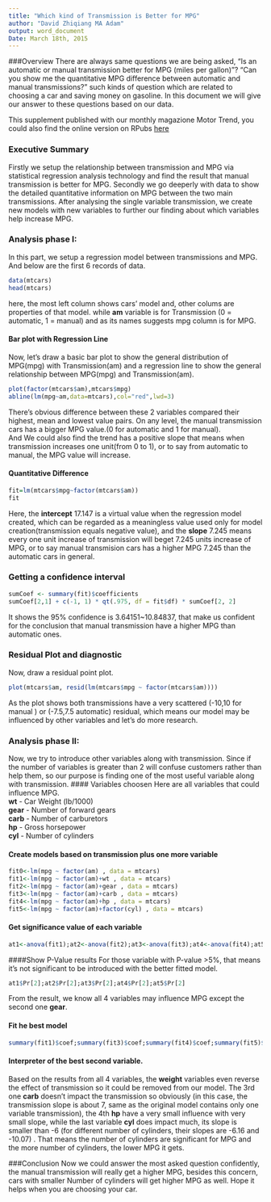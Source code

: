 ```yaml
---
title: "Which kind of Transmission is Better for MPG"
author: "David Zhiqiang MA Adam"
output: word_document
Date: March 18th, 2015
---
```

###Overview
There are always same questions we are being asked, "Is an automatic or manual transmission better for MPG (miles per gallon)"? "Can you show me the quantitative MPG difference between automatic and manual transmissions?" such kinds of question which are related to choosing a car and saving money on gasoline.
In this document we will give our answer to these questions based on our data.
  
This supplement published with our monthly magazione Motor Trend, you could also find the online version on RPubs [here](http://rpubs.com/DavidMzq/66038)

### Executive Summary
Firstly we setup the relationship between transmission and MPG via statistical regression analysis technology and find the result that manual transmission is better for MPG. Secondly we go deeperly with data to show the detailed quantitative information on MPG  between the two main transmissions.
After analysing the single variable transmission, we create new models with new variables to further our finding about which variables help increase MPG.

### Analysis phase I:
  
In this part, we setup a regression model between transmissions and MPG. And below are the first 6 records of data.
```r
data(mtcars)
head(mtcars)
```
  
here, the most left column shows cars' model and, other colums are properties of that model. while **am** variable is for Transmission (0 = automatic, 1 = manual) and as its names suggests mpg column is for MPG.

#### Bar plot with Regression Line
Now, let's draw a basic bar plot to show the general distribution of MPG(mpg) with Transmission(am) and a regression line to show the general relationship between MPG(mpg) and Transmission(am).
```r
plot(factor(mtcars$am),mtcars$mpg)
abline(lm(mpg~am,data=mtcars),col="red",lwd=3)
```
  
There's obvious difference between these 2 variables compared their highest, mean and lowest value pairs. On any level, the manual transmission cars has a bigger MPG value.(0 for automatic and 1 for manual).  
And We could also find the trend has a positive slope that means when transmission increases one unit(from 0 to 1), or to say from automatic to manual, the MPG value will increase.

#### Quantitative Difference
```r
fit=lm(mtcars$mpg~factor(mtcars$am))
fit
```
  
Here, the **intercept** 17.147 is a virtual value when the regression model created, which can be regarded as a meaningless value used only for model creation(transmission equals negative value), and the **slope** 7.245 means every one unit increase of transmission will beget 7.245 units increase of MPG, or to say manual transmision cars has a higher MPG 7.245 than the automatic cars in general.

### Getting a confidence interval
```r
sumCoef <- summary(fit)$coefficients
sumCoef[2,1] + c(-1, 1) * qt(.975, df = fit$df) * sumCoef[2, 2]
```
  
It shows the 95% confidence is 3.64151~10.84837, that make us confident for the conclusion that manual transmission have a higher MPG than automatic ones.

### Residual Plot and diagnostic
Now, draw a residual point plot.
```r
plot(mtcars$am, resid(lm(mtcars$mpg ~ factor(mtcars$am))))
```
   
As the plot shows both transmissions have a very scattered (-10,10 for manual ) or (-7.5,7.5 automatic) residual, which means our model may be influenced by other variables and let's do more research. 
  
### Analysis phase II:
Now, we try to introduce other variables along with transmission. Since if the number of variables is greater than 2 will confuse customers rather than help them, so our purpose is finding one of the most useful variable along with transmission.
#### Variables choosen
Here are all variables that could influence MPG.  
**wt**    - Car Weight (lb/1000)  
**gear**  - Number of forward gears  
**carb**  - Number of carburetors  
**hp**    - Gross horsepower  
**cyl**   - Number of cylinders  

#### Create models based on transmission plus one more variable
```r
fit0<-lm(mpg ~ factor(am) , data = mtcars) 
fit1<-lm(mpg ~ factor(am)+wt , data = mtcars) 
fit2<-lm(mpg ~ factor(am)+gear , data = mtcars) 
fit3<-lm(mpg ~ factor(am)+carb , data = mtcars) 
fit4<-lm(mpg ~ factor(am)+hp , data = mtcars) 
fit5<-lm(mpg ~ factor(am)+factor(cyl) , data = mtcars) 
```
#### Get significance value of each variable
```r
at1<-anova(fit1);at2<-anova(fit2);at3<-anova(fit3);at4<-anova(fit4);at5<-anova(fit5)
```
####Show P-Value results
For those variable with P-value >5%, that means it's not significant to be introduced with the better fitted model.
```r
at1$Pr[2];at2$Pr[2];at3$Pr[2];at4$Pr[2];at5$Pr[2]
```
  
From the result, we know all 4 variables may influence MPG except the second one **gear**.
  
#### Fit he best model
```r
summary(fit1)$coef;summary(fit3)$coef;summary(fit4)$coef;summary(fit5)$coef
````
#### Interpreter of the best second variable.
Based on the results from all 4 variables, the **weight** variables even reverse the effect of transmission so it could be removed from our model. The 3rd one **carb** doesn't impact the transmission so obviously (in this case, the transmission slope is about 7, same as the original model contains only one variable transmission), the 4th **hp** have a very small influence with very small slope, while the last variable **cyl** does impact much, its slope is smaller than -6 (for different number of cylinders, their slopes are -6.16 and -10.07) . That means the number of cylinders are significant for MPG and the more number of cylinders, the lower MPG it gets.

###Conclusion
Now we could answer the most asked question confidently, the manual transmission will really get a higher MPG, besides this concern, cars with smaller Number of cylinders will get higher MPG as well.
Hope it helps when you are choosing your car.
